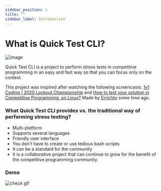 ```yaml
---
sidebar_position: 1
title: ""
sidebar_label: Introduction
---
```


<p align={"center"}>
<h1>What is Quick Test CLI?</h1>
</p>

<p align={"center"}>

  <div style={{width: "128px", height: "128px"}}>

  ![image](../../assets/logo/quicktest-512x512.png)

  </div>

</p>

Quick Test CLI is a project to perform stress tests in competitive programming in an easy and fast way so that you can focus only on the contest.

This project was inspired after watching the following screencasts: [1v1 Coding | 2020 Lockout Championship](https://www.youtube.com/watch?v=uABbBGtEWks&t=1434s) and [How to test your solution in Competitive Programming, on Linux?](https://www.youtube.com/watch?v=JXTVOyQpSGM) Made by [Errichto](https://codeforces.com/profile/Errichto) some time ago.

### What Quick Test CLI provides vs. the traditional way of performing stress testing?

* Multi-platform
* Supports several languages
* Friendly user interface
* You don't have to create or use tedious bash scripts
* It can be a standard for the community
* It is a collaborative project that can continue to grow for the benefit of the competitive programming community.



### Demo

![check gif](/gif/main.gif)
